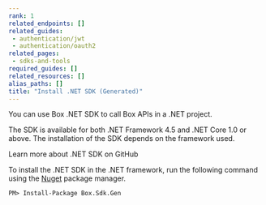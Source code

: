 ```yaml
---
rank: 1
related_endpoints: []
related_guides:
 - authentication/jwt
 - authentication/oauth2
related_pages:
 - sdks-and-tools
required_guides: []
related_resources: []
alias_paths: []
title: "Install .NET SDK (Generated)"
---
```

You can use Box .NET SDK to call Box APIs in a .NET
project.

The SDK is available for both .NET Framework 4.5 and .NET Core 1.0 or
above. The installation of the SDK depends on the framework used.

<CTA to="https://github.com/box/box-dotnet-sdk-gen">
  Learn more about .NET SDK on GitHub
</CTA>

To install the .NET SDK in the .NET framework, run the following command using
the [Nuget][nuget] package manager.

```shell
PM> Install-Package Box.Sdk.Gen
```

[nuget]: https://www.nuget.org/
